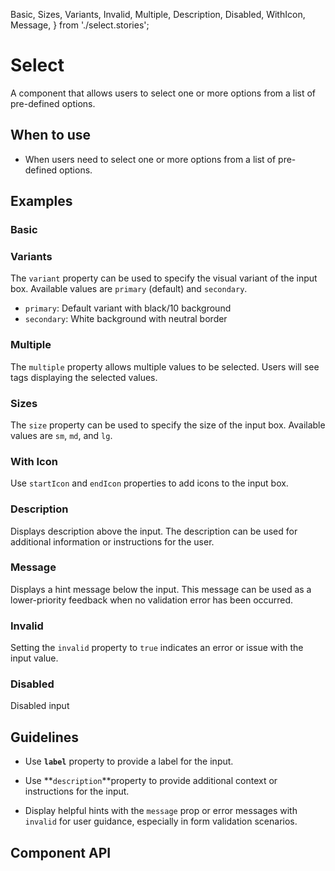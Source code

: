   Basic,
  Sizes,
  Variants,
  Invalid,
  Multiple,
  Description,
  Disabled,
  WithIcon,
  Message,
} from './select.stories';

<Meta of={Select} />

# Select

A component that allows users to select one or more options from a list of
pre-defined options.

## When to use

- When users need to select one or more options from a list of pre-defined
  options.

## Examples

### Basic

<Canvas of={Basic} />

### Variants

The `variant` property can be used to specify the visual variant of the input box. Available values are `primary` (default) and `secondary`.

- `primary`: Default variant with black/10 background
- `secondary`: White background with neutral border

<Canvas of={Variants} />

### Multiple

The `multiple` property allows multiple values to be selected. Users will see tags displaying the selected values.

<Canvas of={Multiple} />

### Sizes

The `size` property can be used to specify the size of the input box. Available values are `sm`, `md`, and `lg`.

<Canvas of={Sizes} />

### With Icon

Use `startIcon` and `endIcon` properties to add icons to the input box.

<Canvas of={WithIcon} />

### Description

Displays description above the input. The description can be used for additional information or instructions for the
user.

<Canvas of={Description} />

### Message

Displays a hint message below the input. This message can be used as a lower-priority feedback when no validation error
has been occurred.

<Canvas of={Message} />

### Invalid

Setting the `invalid` property to `true` indicates an error or issue with the input value.

<Canvas of={Invalid} />

### Disabled

Disabled input

<Canvas of={Disabled} />

## Guidelines

- Use **`label`** property to provide a label for the input.

- Use **`description`**property to provide additional context or instructions for the input.

- Display helpful hints with the `message` prop or error messages with `invalid` for user guidance, especially in form
  validation scenarios.

## Component API

<ArgTypes />
